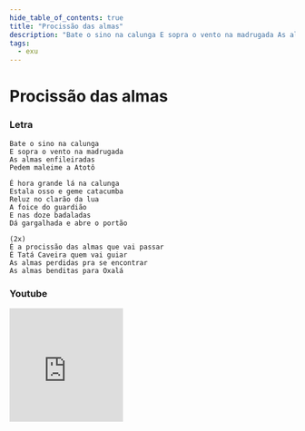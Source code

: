 ```yaml
---
hide_table_of_contents: true
title: "Procissão das almas"
description: "Bate o sino na calunga E sopra o vento na madrugada As almas enfileiradas Pedem maleime a Atotô É hora grande lá na calunga Estala osso e geme catacumba Reluz no clarão da lua A foice do guardião E nas doze badaladas Dá gargalhada e abre o portão É a procissão das almas que vai passar É Tatá Caveira quem vai guiar As almas perdidas pra se encontrar As almas benditas para Oxalá"
tags:
  - exu
---
```


# Procissão das almas

### Letra

```text
Bate o sino na calunga
E sopra o vento na madrugada
As almas enfileiradas
Pedem maleime a Atotô

É hora grande lá na calunga
Estala osso e geme catacumba
Reluz no clarão da lua
A foice do guardião
E nas doze badaladas
Dá gargalhada e abre o portão

(2x)
É a procissão das almas que vai passar
É Tatá Caveira quem vai guiar
As almas perdidas pra se encontrar
As almas benditas para Oxalá
```

### Youtube

<iframe
  width="200"
  height="200"
  src="https://www.youtube.com/embed/fZC-7fV39ko"
  title="YouTube video player"
  frameborder="0"
  allow="accelerometer; autoplay; clipboard-write; encrypted-media; gyroscope; picture-in-picture; web-share"
  referrerpolicy="strict-origin-when-cross-origin"
  allowfullscreen
></iframe>